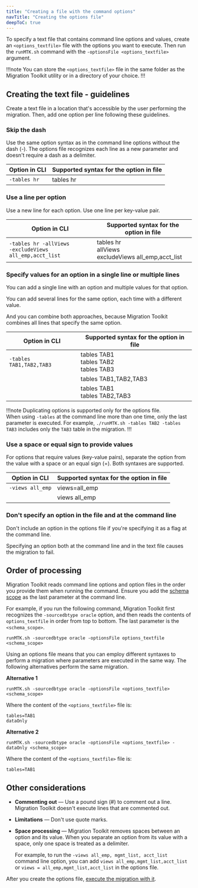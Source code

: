 ```yaml
---
title: "Creating a file with the command options"
navTitle: "Creating the options file"
deepToC: true
---
```


To specify a text file that contains command line options and values, create an `<options_textfile>` file with the options you want to execute. Then run the `runMTK.sh` command with the `-optionsFile <options_textfile>` argument.

!!!note
   You can store the `<options_textfile>` file in the same folder as the Migration Toolkit utility or in a directory of your choice.
!!!

## Creating the text file - guidelines

Create a text file in a location that's accessible by the user performing the migration. Then, add one option per line following these guidelines.

### Skip the dash

Use the same option syntax as in the command line options without the dash (-). The options file recognizes each line as a new parameter and doesn't require a dash as a delimiter.

| Option in CLI  | Supported syntax for the option in file |
|----------------|-----------------------------------------|
| `-tables hr`   | tables hr                               |

### Use a line per option

Use a new line for each option. Use one line per key-value pair.

| Option in CLI                                                  | Supported syntax for the option in file                       |
|----------------------------------------------------------------|---------------------------------------------------------------|
| `-tables hr -allViews` <br/> `-excludeViews all_emp,acct_list` | tables hr <br/> allViews <br/> excludeViews all_emp,acct_list |

### Specify values for an option in a single line or multiple lines

You can add a single line with an option and multiple values for that option.

You can add several lines for the same option, each time with a different value.

And you can combine both approaches, because Migration Toolkit combines all lines that specify the same option.

| Option in CLI            | Supported syntax for the option in file         |
|--------------------------|-------------------------------------------------|
| `-tables TAB1,TAB2,TAB3` | tables TAB1 <br/> tables TAB2 <br/> tables TAB3 |
|                          | tables TAB1,TAB2,TAB3                           |
|                          | tables TAB1 <br/> tables TAB2,TAB3              |

!!!note
   Duplicating options is supported only for the options file. <br/>
   When using `-tables` at the command line more than one time, only the last parameter is executed. For example, `./runMTK.sh -tables TAB2 -tables TAB3` includes only the `TAB3` table in the migration.
!!!

### Use a space or equal sign to provide values

For options that require values (key-value pairs), separate the option from the value with a space or an equal sign (=). Both syntaxes are supported.

| Option in CLI    | Supported syntax for the option in file |
|------------------|-----------------------------------------|
| `-views all_emp` | views=all_emp                           |
|                  | views all_emp                           |

### Don't specify an option in the file and at the command line

Don't include an option in the options file if you're specifying it as a flag at the command line.

Specifying an option both at the command line and in the text file causes the migration to fail.

## Order of processing

Migration Toolkit reads command line options and option files in the order you provide them when running the command. Ensure you add the [schema scope](../../07_invoking_mtk/#migrating-schemas) as the last parameter at the command line.

For example, if you run the following command, Migration Toolkit first recognizes the `-sourcedbtype oracle` option, and then reads the contents of `options_textfile` in order from top to bottom. The last parameter is the `<schema_scope>`.

```shell
runMTK.sh -sourcedbtype oracle -optionsFile options_textfile <schema_scope>
```

Using an options file means that you can employ different syntaxes to perform a migration where parameters are executed in the same way. The following alternatives perform the same migration.

**Alternative 1**

```shell
runMTK.sh -sourcedbtype oracle -optionsFile <options_textfile> <schema_scope>
```

Where the content of the `<options_textfile>` file is:

```
tables=TAB1
dataOnly
```

**Alternative 2**

```shell
runMTK.sh -sourcedbtype oracle -optionsFile <options_textfile> -dataOnly <schema_scope>
```

Where the content of the `<options_textfile>` file is:

```
tables=TAB1
```

## Other considerations

-   **Commenting out** &mdash; Use a pound sign (#) to comment out a line. Migration Toolkit doesn't execute lines that are commented out.

-   **Limitations** &mdash; Don't use quote marks.

-   **Space processing** &mdash; Migration Toolkit removes spaces between an option and its value. When you separate an option from its value with a space, only one space is treated as a delimiter.

    For example, to run the `-views all_emp, mgmt_list, acct_list` command line option, you can add `views all_emp,mgmt_list,acct_list` or `views = all_emp,mgmt_list,acct_list` in the options file.

After you create the options file, [execute the migration with it](executing_migration_with_txt).

